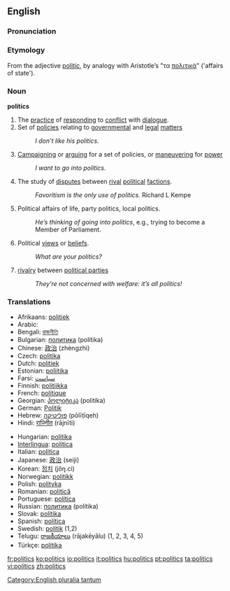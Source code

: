 ==English==

===Pronunciation===
{{IPA|/ˈpɒl.ɪ.tɪks/}}

===Etymology===
From the adjective [[politic]], by analogy with Aristotle’s "τα [[πολιτικά]]" ('affairs of state').

===Noun===
'''politics''' {{p}}

#The [[practice]] of [[responding]] to [[conflict]] with [[dialogue]].
#Set of [[policies]] relating to [[governmental]] and [[legal]] [[matters]]
#:''I don’t like his politics.''
#[[campaigning|Campaigning]] or [[arguing]] for a set of policies, or [[maneuvering]] for [[power]]
#: ''I want to go into politics.''
#The study of [[disputes]] between [[rival]] [[political]] [[factions]].
#:''Favoritism is the only use of politics.'' Richard L Kempe
# Political affairs of life, party politics, local politics. 
#: ''He’s thinking of going into politics'', e.g., trying to become a Member of Parliament. 
# Political [[views]] or [[beliefs]].
#: ''What are your politics?''
# [[rivalry]] between [[political parties]]
#: ''They’re not concerned with welfare: it’s all politics!''

===Translations===
{{top}}
*Afrikaans: [[politiek]]
*Arabic: {{ARchar|[[سياسة]]}} {{Unicode|(siyá:sa)}} {{f}}
*Bengali: [[রাজনীতি]]
*Bulgarian: [[политика]] (polítika) {{f}}
*Chinese: [[政治]] (zhèngzhì)
*Czech: [[politika]] {{f}}
*Dutch: [[politiek]] {{f}}
*Estonian: [[poliitika]]
*Farsi: [[سیاست]]
*Finnish: [[politiikka]]
*French: [[politique]]
*Georgian: [[პოლიტიკა]] (politika)
*German: [[Politik]] {{f}}
*Hebrew: [[פוליטיקה]] (pōlīṭīqeh)
*Hindi: [[राज्नीित]] (rājnīti) {{f}}
{{mid}}
*Hungarian: [[politika#Hungarian|politika]]
*[[Interlingua]]: [[politica]] {{f}}
*Italian: [[politica#Italian|politica]]
*Japanese: [[政治]] (seiji)
*Korean: [[정치]] (jŏŋ.ci)
*Norwegian: [[politikk]] {{m}}
*Polish: [[polityka]] {{f}}
*Romanian: [[politică]] {{f}}
*Portuguese: [[política]] {{f}}
*Russian: [[политика]] (polítika) {{f}}
*Slovak: [[politika#Slovak|politika]] {{f}}
*Spanish: [[política#Spanish|política]] {{f}}
*Swedish: [[politik]] {{c}} (1,2)
*Telugu: [[రాజకీయాలు]] (rājakēyālu) (1, 2, 3, 4, 5)
*Türkçe: [[politika#Turkish|politika]]
{{bottom}}

[[Category:English pluralia tantum]]

[[fr:politics]]
[[ko:politics]]
[[io:politics]]
[[it:politics]]
[[hu:politics]]
[[pt:politics]]
[[ta:politics]]
[[vi:politics]]
[[zh:politics]]